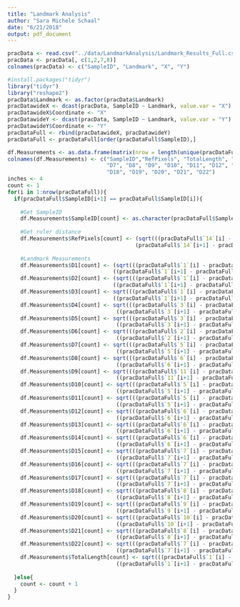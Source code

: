 ```yaml
---
title: "Landmark Analysis"
author: "Sara Michele Schaal"
date: "6/21/2018"
output: pdf_document
---
```


```r
pracData <- read.csv("../data/LandmarkAnalysis/Landmark_Results_Full.csv")
pracData <- pracData[, c(1,2,7,8)]
colnames(pracData) <- c("SampleID", "Landmark", "X", "Y")

#install.packages("tidyr")
library("tidyr")
library("reshape2")
pracData$Landmark <- as.factor(pracData$Landmark)
pracDatawideX <- dcast(pracData, SampleID ~ Landmark, value.var = "X")
pracDatawideX$Coordinate <- "X"
pracDatawideY <- dcast(pracData, SampleID ~ Landmark, value.var = "Y")
pracDatawideY$Coordinate <- "Y"
pracDataFull <- rbind(pracDatawideX, pracDatawideY)
pracDataFull <- pracDataFull[order(pracDataFull$SampleID),]

df.Measurements <- as.data.frame(matrix(nrow = length(unique(pracDataFull$SampleID)), ncol = 25))
colnames(df.Measurements) <- c("SampleID","RefPixels", "TotalLength", "D1", "D2", "D3", "D4", "D5", "D6", 
                               "D7", "D8", "D9", "D10", "D11", "D12", "D13", "D14", "D15", "D16", "D17",
                               "D18", "D19", "D20", "D21", "D22")
inches <- 4
count <- 1
for(i in 1:nrow(pracDataFull)){
  if(pracDataFull$SampleID[i+1] == pracDataFull$SampleID[i]){
    
    #Get SampleID
    df.Measurements$SampleID[count] <- as.character(pracDataFull$SampleID[i])
    
    #Get ruler distance
    df.Measurements$RefPixels[count] <- (sqrt(((pracDataFull$`14`[i] - pracDataFull$`15`[i])^2) +
                                        (pracDataFull$`14`[i+1] - pracDataFull$`15`[i+1])^2))/inches
    
    #Landmark Measurements
    df.Measurements$D1[count] <- (sqrt(((pracDataFull$`1`[i] - pracDataFull$`3`[i])^2) +
                                 ((pracDataFull$`1`[i+1] - pracDataFull$`3`[i+1])^2)))/df.Measurements$RefPixels[count]
    df.Measurements$D2[count] <- (sqrt(((pracDataFull$`1`[i] - pracDataFull$`4`[i])^2) +
                                 ((pracDataFull$`1`[i+1] - pracDataFull$`4`[i+1])^2)))/df.Measurements$RefPixels[count]
    df.Measurements$D3[count] <- sqrt(((pracDataFull$`1`[i] - pracDataFull$`2`[i])^2) +
                                 ((pracDataFull$`1`[i+1] - pracDataFull$`2`[i+1])^2))/df.Measurements$RefPixels[count]
    df.Measurements$D4[count] <- sqrt(((pracDataFull$`3`[i] - pracDataFull$`5`[i])^2) +
                                  ((pracDataFull$`3`[i+1] - pracDataFull$`5`[i+1])^2))/df.Measurements$RefPixels[count]
    df.Measurements$D5[count] <- sqrt(((pracDataFull$`3`[i] - pracDataFull$`12`[i])^2) +
                                  ((pracDataFull$`3`[i+1] - pracDataFull$`12`[i+1])^2))/df.Measurements$RefPixels[count]
    df.Measurements$D6[count] <- sqrt(((pracDataFull$`2`[i] - pracDataFull$`12`[i])^2) +
                                  ((pracDataFull$`2`[i+1] - pracDataFull$`12`[i+1])^2))/df.Measurements$RefPixels[count]
    df.Measurements$D7[count] <- sqrt(((pracDataFull$`5`[i] - pracDataFull$`12`[i])^2) +
                                  ((pracDataFull$`5`[i+1] - pracDataFull$`12`[i+1])^2))/df.Measurements$RefPixels[count]
    df.Measurements$D8[count] <- sqrt(((pracDataFull$`6`[i] - pracDataFull$`12`[i])^2) +
                                  ((pracDataFull$`6`[i+1] - pracDataFull$`12`[i+1])^2))/df.Measurements$RefPixels[count]
    df.Measurements$D9[count] <- sqrt(((pracDataFull$`11`[i] - pracDataFull$`12`[i])^2) +
                                  ((pracDataFull$`11`[i+1] - pracDataFull$`12`[i+1])^2))/df.Measurements$RefPixels[count]
    df.Measurements$D10[count] <- sqrt(((pracDataFull$`5`[i] - pracDataFull$`6`[i])^2) +
                                  ((pracDataFull$`5`[i+1] - pracDataFull$`6`[i+1])^2))/df.Measurements$RefPixels[count]
    df.Measurements$D11[count] <- sqrt(((pracDataFull$`5`[i] - pracDataFull$`11`[i])^2) +
                                  ((pracDataFull$`5`[i+1] - pracDataFull$`11`[i+1])^2))/df.Measurements$RefPixels[count]
    df.Measurements$D12[count] <- sqrt(((pracDataFull$`6`[i] - pracDataFull$`11`[i])^2) +
                                  ((pracDataFull$`6`[i+1] - pracDataFull$`11`[i+1])^2))/df.Measurements$RefPixels[count]
    df.Measurements$D13[count] <- sqrt(((pracDataFull$`6`[i] - pracDataFull$`10`[i])^2) +
                                  ((pracDataFull$`6`[i+1] - pracDataFull$`10`[i+1])^2))/df.Measurements$RefPixels[count]
    df.Measurements$D14[count] <- sqrt(((pracDataFull$`6`[i] - pracDataFull$`7`[i])^2) +
                                  ((pracDataFull$`6`[i+1] - pracDataFull$`7`[i+1])^2))/df.Measurements$RefPixels[count]
    df.Measurements$D15[count] <- sqrt(((pracDataFull$`7`[i] - pracDataFull$`11`[i])^2) +
                                  ((pracDataFull$`7`[i+1] - pracDataFull$`11`[i+1])^2))/df.Measurements$RefPixels[count]
    df.Measurements$D16[count] <- sqrt(((pracDataFull$`7`[i] - pracDataFull$`8`[i])^2) +
                                  ((pracDataFull$`7`[i+1] - pracDataFull$`8`[i+1])^2))/df.Measurements$RefPixels[count]
    df.Measurements$D17[count] <- sqrt(((pracDataFull$`7`[i] - pracDataFull$`9`[i])^2) +
                                  ((pracDataFull$`7`[i+1] - pracDataFull$`9`[i+1])^2))/df.Measurements$RefPixels[count]
    df.Measurements$D18[count] <- sqrt(((pracDataFull$`8`[i] - pracDataFull$`9`[i])^2) +
                                  ((pracDataFull$`8`[i+1] - pracDataFull$`9`[i+1])^2))/df.Measurements$RefPixels[count]
    df.Measurements$D19[count] <- sqrt(((pracDataFull$`9`[i] - pracDataFull$`10`[i])^2) +
                                  ((pracDataFull$`9`[i+1] - pracDataFull$`10`[i+1])^2))/df.Measurements$RefPixels[count]
    df.Measurements$D20[count] <- sqrt(((pracDataFull$`10`[i] - pracDataFull$`11`[i])^2) +
                                  ((pracDataFull$`10`[i+1] - pracDataFull$`11`[i+1])^2))/df.Measurements$RefPixels[count]
    df.Measurements$D21[count] <- sqrt(((pracDataFull$`8`[i] - pracDataFull$`10`[i])^2) +
                                  ((pracDataFull$`8`[i+1] - pracDataFull$`10`[i+1])^2))/df.Measurements$RefPixels[count]
    df.Measurements$D22[count] <- sqrt(((pracDataFull$`7`[i] - pracDataFull$`10`[i])^2) +
                                  ((pracDataFull$`7`[i+1] - pracDataFull$`10`[i+1])^2))/df.Measurements$RefPixels[count]
    df.Measurements$TotalLength[count] <- sqrt(((pracDataFull$`1`[i] - pracDataFull$`13`[i])^2) +
                                  ((pracDataFull$`1`[i+1] - pracDataFull$`13`[i+1])^2))/df.Measurements$RefPixels[count]
    
  }else{
    count <- count + 1
  }
}

```